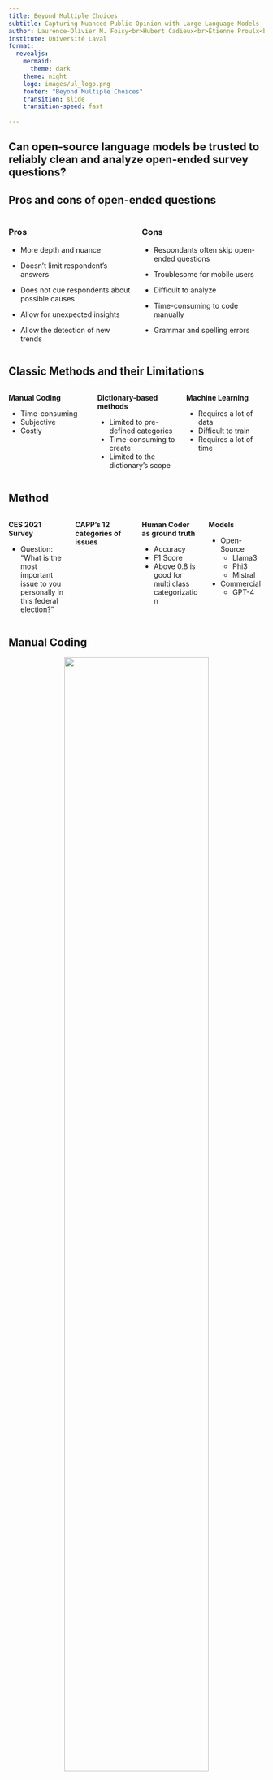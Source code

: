 ```yaml
---
title: Beyond Multiple Choices
subtitle: Capturing Nuanced Public Opinion with Large Language Models
author: Laurence-Olivier M. Foisy<br>Hubert Cadieux<br>Étienne Proulx<br>Yannick Dufresne
institute: Université Laval
format:
  revealjs:
    mermaid: 
      theme: dark
    theme: night
    logo: images/ul_logo.png
    footer: "Beyond Multiple Choices"
    transition: slide
    transition-speed: fast
    
---
```


## Can open-source language models be trusted to reliably clean and analyze open-ended survey questions?{.center}

## Pros and cons of open-ended questions{.center .smaller}

::::{.columns}

:::{.column width=50%}

### Pros

- More depth and nuance

- Doesn't limit respondent's answers

- Does not cue respondents about possible causes

- Allow for unexpected insights

- Allow the detection of new trends

:::

:::{.column width=50%}

### Cons

- Respondants often skip open-ended questions

- Troublesome for mobile users

- Difficult to analyze

- Time-consuming to code manually

- Grammar and spelling errors

:::
::::

## Classic Methods and their Limitations{.smaller}

::::{.columns}

:::{.column width=33%}

**Manual Coding**

  - Time-consuming
  - Subjective
  - Costly
:::

:::{.column width=33%}

**Dictionary-based methods**

  - Limited to pre-defined categories
  - Time-consuming to create
  - Limited to the dictionary's scope

:::

:::{.column width=33%}

**Machine Learning**

  - Requires a lot of data
  - Difficult to train
  - Requires a lot of time

:::

::::

## Method{.smaller}

::::{.columns}

:::{.column width=25%}
**CES 2021 Survey**

- Question: "What is the most important issue to you personally in this federal election?"

:::

:::{.column width=25%}

**CAPP's 12 categories of issues**

:::

:::{.column width=25%}

**Human Coder as ground truth**

- Accuracy
- F1 Score
- Above 0.8 is good for multi class categorization

:::

:::{.column width=25%}

**Models**

- Open-Source
  - Llama3
  - Phi3
  - Mistral

- Commercial
  - GPT-4

:::

::::

## Manual Coding

<center>

![](images/issue_distribution.png){width="75%"}

</center>

## Ollama

- Open-source
- Large Language Models
- Easy to use API

![](images/ollama.png){.absolute top=200 right=0 width=40%}

## CLELLM{auto-animate="true"}

```.r
# Use devtools to install the clellm package from github
devtools::install_github("clessn/clellm")
```

## CLELLM{auto-animate=true}

```.r
# Use devtools to install the clellm package from github
devtools::install_github("clessn/clellm")

#Use the install_ollama() function to install ollama, only on linux
clellm::install_ollama()
```
## CLELLM{auto-animate=true}

```.r
# Use devtools to install the clellm package from github
devtools::install_github("clessn/clellm")

#Use the install_ollama() function to install ollama, only on linux
clellm::install_ollama()

# Use the ollama_install_model() function to install models
clellm::ollama_install_model("model_name")
```
## CLELLM{auto-animate=true}

```.r
# Use devtools to install the clellm package from github
devtools::install_github("clessn/clellm")

#Use the install_ollama() function to install ollama, only on linux
clellm::install_ollama()

# Use the ollama_install_model() function to install models
clellm::ollama_install_model("model_name")

# Use the ollama_prompt() function to prompt any model you want
prompt <- clellm::ollama_prompt("prompt", model = "model_name")
```

## Prompt{.smaller}

`[1] "In this survey question, respondents had to name their most important issue. Please read the answer and determine to which of the following 12 categories it belongs: 'Law and Crime', 'Culture and Nationalism', 'Public Lands and Agriculture', 'Governments and Governance', 'Immigration', 'Rights, Liberties, Minorities, and Discrimination', 'Health and Social Services', 'Economy and Employment', 'Education', 'Environment and Energy', 'International Affairs and Defense', 'Technology'. Use your judgement and only output a single issue category. The answer your need to categorize is: pension reform."`

## Accuracy

<center>

![](images/accuracy.png){width="75%"}

</center>

## F1 Score results{.smaller}

|Issue Category                                    |Llama3 |Phi3 |Mistral |GPT-4 |Dict |
|:-------------------------------------------------|:------|:----|:-------|:-----|:----|
|Culture and Nationalism                           |NA     |NA   |1       |NA    |NA   |
|<span style="background-color: #FFFFFF; font-weight: bold; color: black">Economy and Employment</span>                            |<span style="background-color: #C0C0C0; font-weight: bold; color: black">0.9</span>    |<span style="background-color: #CD7F32; font-weight: bold; color: black">0.87</span> |NA      |<span style="background-color: #FFD700; font-weight: bold; color: black">0.94</span>  |0.21 |
|Education                                         |0.67   |0.67 |1       |0.67  |NA   |
|Environment and Energy                            |0.88   |0.8  |0.8     |0.84  |0.08 |
|<span style="background-color: #FFFFFF; font-weight: bold; color: black">Governments and Governance</span>                        |0.41   |<span style="background-color: #CD7F32; font-weight: bold; color: black">0.47</span> |<span style="background-color: #C0C0C0; font-weight: bold; color: black">0.56</span>    |<span style="background-color: #FFD700; font-weight: bold; color: black">0.65</span>  |0.03 |
|<span style="background-color: #FFFFFF; font-weight: bold; color: black">Health and Social Services</span>                        |<span style="background-color: #C0C0C0; font-weight: bold; color: black">0.94</span>   |0.83 |<span style="background-color: #CD7F32; font-weight: bold; color: black">0.91</span>    |<span style="background-color: #FFD700; font-weight: bold; color: black">0.96</span>  |0.34 |
|Immigration                                       |1      |1    |1       |1     |NA   |
|Law and Crime                                     |1      |1    |1       |1     |NA   |
|Rights, Liberties, Minorities, and Discrimination |0.86   |0.86 |0.71    |0.57  |0.29 |
|<span style="background-color: #FFFFFF; font-weight: bold; color: black">Weighted Mean</span>                                     |<span style="background-color: #C0C0C0; font-weight: bold; color: black">0.81</span>   |<span style="background-color: #CD7F32; font-weight: bold; color: black">0.77</span> |0.5     |<span style="background-color: #FFD700; font-weight: bold; color: black">0.86</span>  |0.19 |

## Conclusion{.smaller}

- Lack context and nuance
- Very promising

### Limitations

- Prompt limitation

### Future work

- More validation work needs to be done
- Deploy a survey only with open-ended questions 
  - Test scale building with factor analysis
  - Compare with other surveys